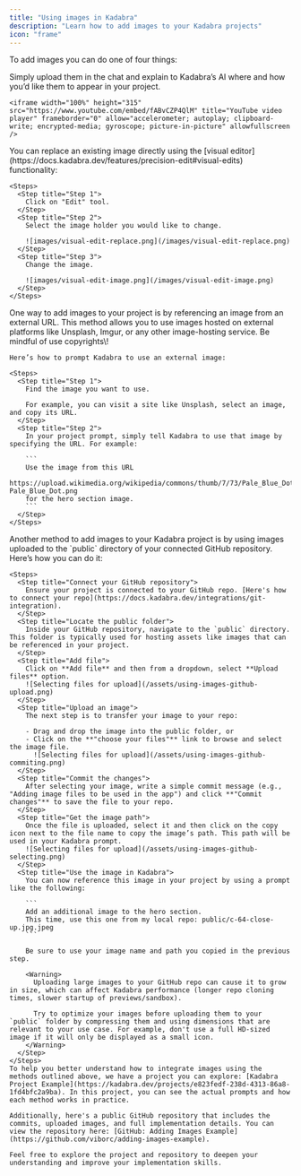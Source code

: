 ```yaml
---
title: "Using images in Kadabra"
description: "Learn how to add images to your Kadabra projects"
icon: "frame"
---
```


To add images you can do one of four things:

<AccordionGroup>
  <Accordion title="Upload the image to the prompt chat">
    Simply upload them in the chat and explain to Kadabra’s AI where and how you’d like them to appear in your project.

    <iframe width="100%" height="315" src="https://www.youtube.com/embed/fABvCZP4QlM" title="YouTube video player" frameborder="0" allow="accelerometer; autoplay; clipboard-write; encrypted-media; gyroscope; picture-in-picture" allowfullscreen />
  </Accordion>
  <Accordion title="Replace it on the visual editor">
    You can replace an existing image directly using the [visual editor](https://docs.kadabra.dev/features/precision-edit#visual-edits) functionality: 

    <Steps>
      <Step title="Step 1">
        Click on "Edit" tool.
      </Step>
      <Step title="Step 2">
        Select the image holder you would like to change.

        ![images/visual-edit-replace.png](/images/visual-edit-replace.png)
      </Step>
      <Step title="Step 3">
        Change the image.

        ![images/visual-edit-image.png](/images/visual-edit-image.png)
      </Step>
    </Steps>
  </Accordion>
  <Accordion title="Using an external image URL">
    One way to add images to your project is by referencing an image from an external URL. This method allows you to use images hosted on external platforms like Unsplash, Imgur, or any other image-hosting service. Be mindful of use copyrights\!

    Here’s how to prompt Kadabra to use an external image:

    <Steps>
      <Step title="Step 1">
        Find the image you want to use.

        For example, you can visit a site like Unsplash, select an image, and copy its URL.
      </Step>
      <Step title="Step 2">
        In your project prompt, simply tell Kadabra to use that image by specifying the URL. For example:

        ```
        Use the image from this URL 
        https://upload.wikimedia.org/wikipedia/commons/thumb/7/73/Pale_Blue_Dot.png/442px-Pale_Blue_Dot.png 
        for the hero section image.
        ```
      </Step>
    </Steps>
  </Accordion>
  <Accordion title="Using images from your GitHub public directory">
    Another method to add images to your Kadabra project is by using images uploaded to the `public` directory of your connected GitHub repository. Here’s how you can do it:

    <Steps>
      <Step title="Connect your GitHub repository">
        Ensure your project is connected to your GitHub repo. [Here's how to connect your repo](https://docs.kadabra.dev/integrations/git-integration).
      </Step>
      <Step title="Locate the public folder">
        Inside your GitHub repository, navigate to the `public` directory. This folder is typically used for hosting assets like images that can be referenced in your project.
      </Step>
      <Step title="Add file">
        Click on **Add file** and then from a dropdown, select **Upload files** option.
        ![Selecting files for upload](/assets/using-images-github-upload.png)
      </Step>
      <Step title="Upload an image">
        The next step is to transfer your image to your repo:

        - Drag and drop the image into the public folder, or
        - Click on the **"choose your files"** link to browse and select the image file.
          ![Selecting files for upload](/assets/using-images-github-commiting.png)
      </Step>
      <Step title="Commit the changes">
        After selecting your image, write a simple commit message (e.g., "Adding image files to be used in the app") and click **"Commit changes"** to save the file to your repo.
      </Step>
      <Step title="Get the image path">
        Once the file is uploaded, select it and then click on the copy icon next to the file name to copy the image’s path. This path will be used in your Kadabra prompt.
        ![Selecting files for upload](/assets/using-images-github-selecting.png)
      </Step>
      <Step title="Use the image in Kadabra">
        You can now reference this image in your project by using a prompt like the following:

        ```
        Add an additional image to the hero section. 
        This time, use this one from my local repo: public/c-64-close-up.jpg.jpeg
        ```

        Be sure to use your image name and path you copied in the previous step.

        <Warning>
          Uploading large images to your GitHub repo can cause it to grow in size, which can affect Kadabra performance (longer repo cloning times, slower startup of previews/sandbox).

          Try to optimize your images before uploading them to your `public` folder by compressing them and using dimensions that are relevant to your use case. For example, don't use a full HD-sized image if it will only be displayed as a small icon.
        </Warning>
      </Step>
    </Steps>
    To help you better understand how to integrate images using the methods outlined above, we have a project you can explore: [Kadabra Project Example](https://kadabra.dev/projects/e823fedf-238d-4313-86a8-1fd4bfc2a9ba). In this project, you can see the actual prompts and how each method works in practice.

    Additionally, here's a public GitHub repository that includes the commits, uploaded images, and full implementation details. You can view the repository here: [GitHub: Adding Images Example](https://github.com/viborc/adding-images-example).

    Feel free to explore the project and repository to deepen your understanding and improve your implementation skills.
  </Accordion>
</AccordionGroup>